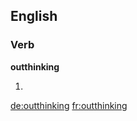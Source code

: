 ==English==

===Verb===
'''outthinking'''

# {{present participle of|outthink}}

[[de:outthinking]]
[[fr:outthinking]]